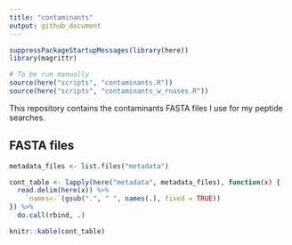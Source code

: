 ```yaml
---
title: "contaminants"
output: github_document
---
```


```r
suppressPackageStartupMessages(library(here))
library(magrittr)
```

```r
# To be run manually
source(here("scripts", "contaminants.R"))
source(here("scripts", "contaminants_w_rnases.R"))
```


This repository contains the contaminants FASTA files I use for my peptide
searches.

## FASTA files

```r
metadata_files <- list.files("metadata")

cont_table <- lapply(here("metadata", metadata_files), function(x) {
  read.delim(here(x)) %>% 
    `names<-`(gsub(".", " ", names(.), fixed = TRUE))
}) %>% 
  do.call(rbind, .)
```


```r
knitr::kable(cont_table)
```
